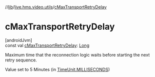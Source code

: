 //[lib](../../index)/[live.hms.video.utils](index)/[cMaxTransportRetryDelay](c-max-transport-retry-delay)

# cMaxTransportRetryDelay

[androidJvm]\
const val [cMaxTransportRetryDelay](c-max-transport-retry-delay): [Long](https://kotlinlang.org/api/latest/jvm/stdlib/kotlin/-long/index.html)

Maximum time that the reconnection logic waits before starting the next retry sequence.

Value set to 5 Minutes (in [TimeUnit.MILLISECONDS](https://developer.android.com/reference/kotlin/java/util/concurrent/TimeUnit.MILLISECONDS.html))
